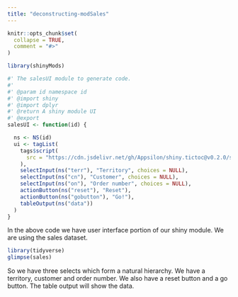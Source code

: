 ```yaml
---
title: "deconstructing-modSales"
---
```


```r
knitr::opts_chunk$set(
  collapse = TRUE,
  comment = "#>"
)
```

```r
library(shinyMods)
```

```r
#' The salesUI module to generate code.
#'
#' @param id namespace id
#' @import shiny
#' @import dplyr
#' @return A shiny module UI
#' @export
salesUI <- function(id) {

  ns <- NS(id)
  ui <- tagList(
    tags$script(
      src = "https://cdn.jsdelivr.net/gh/Appsilon/shiny.tictoc@v0.2.0/shiny-tic-toc.min.js"
    ),
    selectInput(ns("terr"), "Territory", choices = NULL),
    selectInput(ns("cn"), "Customer", choices = NULL),
    selectInput(ns("on"), "Order number", choices = NULL),
    actionButton(ns("reset"), "Reset"),
    actionButton(ns("gobutton"), "Go!"),
    tableOutput(ns("data"))
  )
}
```

In the above code we have user interface portion of our shiny module. We are using the sales dataset.

```r
library(tidyverse)
glimpse(sales)
```


So we have three selects which form a natural hierarchy. We have a territory, customer and order number. We also have a reset button and a go button. The table output will show the data.




